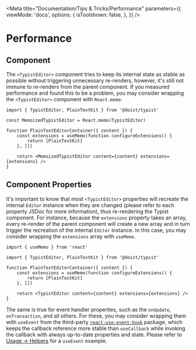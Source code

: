 
<Meta
    title="Documentation/Tips & Tricks/Performance"
    parameters={{
        viewMode: 'docs',
        options: {
            isToolshown: false,
        },
    }}
/>

# Performance

## Component

The `<TypistEditor>` component tries to keep its internal state as stable as possible without triggering unnecessary re-renders, however, it's still not immune to re-renders from the parent component. If you measured performance and found this to be a problem, you may consider wrapping the `<TypistEditor>` component with `React.memo`:

```tsx
import { TypistEditor, PlainTextKit } from '@doist/typist'

const MemoizedTypistEditor = React.memo(TypistEditor)

function PlainTextEditorContainer({ content }) {
    const extensions = useMemo(function configureExtensions() {
        return [PlainTextKit]
    }, [])

    return <MemoizedTypistEditor content={content} extensions={extensions} />
}
```

## Component Properties

It's important to know that most `<TypistEditor>` properties will recreate the internal `Editor` instance when they are changed (please refer to each property JSDoc for more information), thus re-rendering the Typist component. For instance, because the `extensions` property takes an array, every re-render of the parent component will create a new array and in turn trigger the recreation of the internal `Editor` instance. In this case, you may consider wrapping the `extensions` array with `useMemo`.

```tsx
import { useMemo } from 'react'

import { TypistEditor, PlainTextKit } from '@doist/typist'

function PlainTextEditorContainer({ content }) {
    const extensions = useMemo(function configureExtensions() {
        return [PlainTextKit]
    }, [])

    return <TypistEditor content={content} extensions={extensions} />
}
```

The same is true for event handler properties, such as the `onUpdate`, `onTransaction`, and all others. For these, you may consider wrapping them with `useEvent` from the third-party [`react-use-event-hook`](https://github.com/scottrippey/react-use-event-hook) package, which keeps the callback reference more stable than `useCallback` while invoking the callback with always up-to-date properties and state. Please refer to [Usage → Helpers](/?path=/docs/documentation-usage-helpers--page) for a `useEvent` example.
